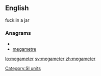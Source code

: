 ==English==

fuck in a jar

===Anagrams===
* {{alphagram|aeeegmmrt}}
* [[megametre#English|megametre]]

[[Category:SI units]]

[[lo:megameter]]
[[sv:megameter]]
[[zh:megameter]]